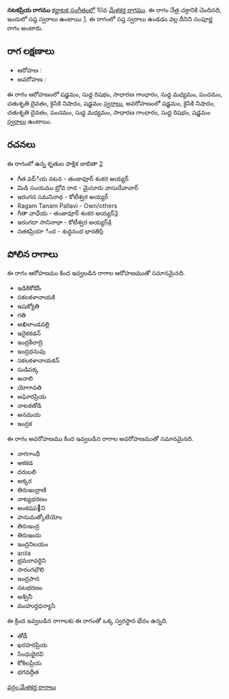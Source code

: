 {{Infobox ragam
	| name          	= నటకప్రియ
	| synonym	    	= 
	| mela          	= 10
	| chakra        	= నేత్ర
	| janaka        	= 
	| type          	= సంపూర్ణ
	| arohanam      	= {{svaraC|S|R1|G2|M1|P|D2|N2|S'}} 
	| avarohanam    	= {{svaraC|S'|N2|D2|P|M1|G2|R1|S}}
	| jeeva         	=
	| chhaya        	=
	| nyasa         	=
	| vishesha      	= 
	| equivalent  		= 
}}
{{కర్ణాటక సంగీత రాగాలు}}
'''నటకప్రియ రాగము''' [[కర్ణాటక సంగీతం]]లో 10వ [[మేళకర్త రాగము]]. ఈ రాగం నేత్ర చక్రానికి చెందినది, ఇందులో సప్త స్వరాలు ఉంటాయి [https://en.wikipedia.org/wiki/Melakarta]. ఈ రాగంలో సప్త స్వరాలు ఉండడం వల్ల దీనిని సంపూర్ణ రాగం అంటారు.


==రాగ లక్షణాలు==


* ఆరోహణ : {{svaraC|S|R1|G2|M1|P|D2|N2|S'}} 
* అవరోహణ : {{svaraC|S'|N2|D2|P|M1|G2|R1|S}}

ఈ రాగం ఆరోహణంలో షడ్జమం, సుద్ద రిషభం, సాధారణ గాంధారం, సుద్ద మధ్యమం, పంచమం, చతుశృతి దైవతం, కైసికి నిషాదం, షడ్జమం [[స్వరాలు]], అవరోహణంలో షడ్జమం, కైసికి నిషాదం, చతుశృతి దైవతం, పంచమం, సుద్ద మధ్యమం, సాధారణ గాంధారం, సుద్ద రిషభం, షడ్జమం [[స్వరాలు]] ఉంటాయి.

==రచనలు==
ఈ రాగంలో ఉన్న కృతుల పాక్షిక జాబితా [https://github.com/ssrihari/ragavardhini/blob/master/ragas/kritis.psv]
* గీత వద్ియ నటన - తంజావూర్ శంకర అయ్యర్
* మిడి సంయము బ్రోవ రాద - మైసూరు వాసుదేవాచార్
* ఇరంగద సమనినాథ - కోటీశ్వర అయ్యర్
* Ragam Tanam Pallavi - Own/others
* గీతా వాధేయ - తంజావూర్ శంకర అయ్యర్[http://www.karnatik.com/c2950.shtml]
* ఇరంగదా సానినాథా - కోటీశ్వర అయ్యర్[http://www.karnatik.com/c1766.shtml]
* నతకప్రియా ింద - శుధ్ధనంద భారతి[http://www.karnatik.com/c1625.shtml]




==పోలిన రాగాలు==
ఈ రాగం ఆరోహణము కింద ఇవ్వబడిన రాగాల ఆరోహణముతో సమానమైనది.
* ఇడికికోడోం
* సకలకళానాయకి
* ఇషజ్యోతి
* గతి
* అఖిలాండవల్లి
* ఇదైకకడన్
* ఇంద్రకీలాద్రి
* ఇంద్రధనువు
* సకలకళానాయకన్
* సుడిపక్క
* అనాలి
* యోగావతి
* అఘోరప్రియ
* నాటకతోడి
* అనమయ
* ఇంద్రక

ఈ రాగం అవరోహణము కింద ఇవ్వబడిన రాగాల అవరోహణముతో సమానమైనది.
* నాగగాంధీ
* అకకడ
* దరుబలి
* అక్కర
* తిరుఇంద్రాణి
* నాట్యభరణం
* అంకషప౲ని
* హనుమత్కోటియోం
* తిరుఇంద్ర
* తిరుఇందు
* ఇంద్రనిలయం
* anila
* భ్రమరావర్దిని
* సారంగభౌలి
* ఇంద్రపాద
* నటభరణం
* అశ్వినీ
* ముహుర్తధన్యాసి

ఈ క్రింద ఇవ్వబడిన రాగాలకు ఈ రాగంతో ఒక్క స్వరస్థాన భేదం ఉన్నది.
* తోడీ
* ఖరహరప్రియ
* సింధుభైరవి
* కోకిలప్రియ
* భగవద్గీత



[[వర్గం:మేళకర్త రాగాలు]]